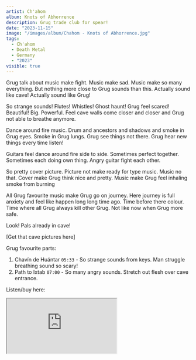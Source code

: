 ```yaml
---
artist: Ch'ahom
album: Knots of Abhorrence
description: Grug trade club for spear!
date: "2023-11-15"
image: "/images/album/Chahom - Knots of Abhorrence.jpg"
tags:
  - Ch'ahom
  - Death Metal
  - Germany
  - "2023"
visible: true
---
```


Grug talk about music make fight. Music make sad. Music make so many everything. But nothing more close to Grug sounds than this. Actually sound like cave! Actually sound like Grug!

So strange sounds! Flutes! Whistles! Ghost haunt! Grug feel scared! Beautiful! Big. Powerful. Feel cave walls come closer and closer and Grug not able to breathe anymore.

Dance around fire music. Drum and ancestors and shadows and smoke in Grug eyes. Smoke in Grug lungs. Grug see things not there. Grug hear new things every time listen!

Guitars feel dance around fire side to side. Sometimes perfect together. Sometimes each doing own thing. Angry guitar fight each other.

So pretty cover picture. Picture not make ready for type music. Music no that. Cover make Grug think nice and pretty. Music make Grug feel inhaling smoke from burning

All Grug favourite music make Grug go on journey. Here journey is full anxiety and feel like happen long long time ago. Time before there colour. Time where all Grug always kill other Grug. Not like now when Grug more safe.

Look! Pals already in cave!

[Get that cave pictures here]

Grug favourite parts:

1.  Chavín de Huántar `05:33` - So strange sounds from keys. Man struggle breathing sound so scary!
1.  Path to Ixtab `07:00` - So many angry sounds. Stretch out flesh over cave entrance.

Listen/buy here:

<iframe
  style={{ border: "0", width: "350px", height: "820px" }}
  src="https://bandcamp.com/EmbeddedPlayer/album=1496764801/size=large/bgcol=333333/linkcol=ffffff/transparent=true/"
  seamless>
  <a href="https://sentientruin.bandcamp.com/album/knots-of-abhorrence">
    Knots of Abhorrence by CH'AHOM
  </a>
</iframe>
